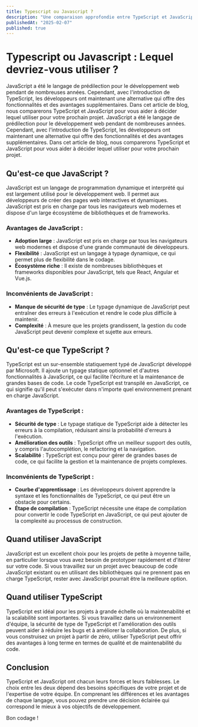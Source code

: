```yaml
---
title: Typescript ou Javascript ?
description: "Une comparaison approfondie entre TypeScript et JavaScript pour vous aider à décider lequel utiliser pour votre prochain projet."
publishedAt: "2025-02-07"
published: true
---
```


# Typescript ou Javascript : Lequel devriez-vous utiliser ?

JavaScript a été le langage de prédilection pour le développement web pendant de nombreuses années. Cependant, avec l'introduction de TypeScript, les développeurs ont maintenant une alternative qui offre des fonctionnalités et des avantages supplémentaires. Dans cet article de blog, nous comparerons TypeScript et JavaScript pour vous aider à décider lequel utiliser pour votre prochain projet.
JavaScript a été le langage de prédilection pour le développement web pendant de nombreuses années. Cependant, avec l'introduction de TypeScript, les développeurs ont maintenant une alternative qui offre des fonctionnalités et des avantages supplémentaires. Dans cet article de blog, nous comparerons TypeScript et JavaScript pour vous aider à décider lequel utiliser pour votre prochain projet.

## Qu'est-ce que JavaScript ?

JavaScript est un langage de programmation dynamique et interprété qui est largement utilisé pour le développement web. Il permet aux développeurs de créer des pages web interactives et dynamiques. JavaScript est pris en charge par tous les navigateurs web modernes et dispose d'un large écosystème de bibliothèques et de frameworks.

### Avantages de JavaScript :

- **Adoption large** : JavaScript est pris en charge par tous les navigateurs web modernes et dispose d'une grande communauté de développeurs.
- **Flexibilité** : JavaScript est un langage à typage dynamique, ce qui permet plus de flexibilité dans le codage.
- **Écosystème riche** : Il existe de nombreuses bibliothèques et frameworks disponibles pour JavaScript, tels que React, Angular et Vue.js.

### Inconvénients de JavaScript :

- **Manque de sécurité de type** : Le typage dynamique de JavaScript peut entraîner des erreurs à l'exécution et rendre le code plus difficile à maintenir.
- **Complexité** : À mesure que les projets grandissent, la gestion du code JavaScript peut devenir complexe et sujette aux erreurs.

## Qu'est-ce que TypeScript ?

TypeScript est un sur-ensemble statiquement typé de JavaScript développé par Microsoft. Il ajoute un typage statique optionnel et d'autres fonctionnalités à JavaScript, ce qui facilite l'écriture et la maintenance de grandes bases de code. Le code TypeScript est transpilé en JavaScript, ce qui signifie qu'il peut s'exécuter dans n'importe quel environnement prenant en charge JavaScript.

### Avantages de TypeScript :

- **Sécurité de type** : Le typage statique de TypeScript aide à détecter les erreurs à la compilation, réduisant ainsi la probabilité d'erreurs à l'exécution.
- **Amélioration des outils** : TypeScript offre un meilleur support des outils, y compris l'autocomplétion, le refactoring et la navigation.
- **Scalabilité** : TypeScript est conçu pour gérer de grandes bases de code, ce qui facilite la gestion et la maintenance de projets complexes.

### Inconvénients de TypeScript :

- **Courbe d'apprentissage** : Les développeurs doivent apprendre la syntaxe et les fonctionnalités de TypeScript, ce qui peut être un obstacle pour certains.
- **Étape de compilation** : TypeScript nécessite une étape de compilation pour convertir le code TypeScript en JavaScript, ce qui peut ajouter de la complexité au processus de construction.

## Quand utiliser JavaScript

JavaScript est un excellent choix pour les projets de petite à moyenne taille, en particulier lorsque vous avez besoin de prototyper rapidement et d'itérer sur votre code. Si vous travaillez sur un projet avec beaucoup de code JavaScript existant ou en utilisant des bibliothèques qui ne prennent pas en charge TypeScript, rester avec JavaScript pourrait être la meilleure option.

## Quand utiliser TypeScript

TypeScript est idéal pour les projets à grande échelle où la maintenabilité et la scalabilité sont importantes. Si vous travaillez dans un environnement d'équipe, la sécurité de type de TypeScript et l'amélioration des outils peuvent aider à réduire les bugs et à améliorer la collaboration. De plus, si vous construisez un projet à partir de zéro, utiliser TypeScript peut offrir des avantages à long terme en termes de qualité et de maintenabilité du code.

## Conclusion

TypeScript et JavaScript ont chacun leurs forces et leurs faiblesses. Le choix entre les deux dépend des besoins spécifiques de votre projet et de l'expertise de votre équipe. En comprenant les différences et les avantages de chaque langage, vous pouvez prendre une décision éclairée qui correspond le mieux à vos objectifs de développement.

Bon codage !
